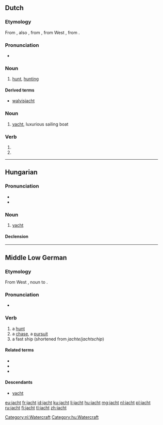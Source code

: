 ==Dutch==
{{wikipedia|dab=jacht|lang=nl}}

===Etymology===
From {{etyl|dum|nl}} {{term|jacht|lang=dum}}, also {{term|jaget|lang=dum}}, from {{etyl|odt|nl}} {{recons|jagot|jagot|lang=odt}}, from West {{proto|gem-pro|jagōþuz|hunt, hunting|lang=nl}}, from {{proto|gem-pro|jagōnan|to hunt|lang=nl}}.

===Pronunciation===
* {{rhymes|ɑxt|lang=nl}}

===Noun===
{{nl-noun|f|-|-}}

# [[hunt]], [[hunting]]

====Derived terms====
* [[walvisjacht]]

===Noun===
{{nl-noun|n|jachten|jachtje}}

# [[yacht]], luxurious sailing boat

===Verb===
{{head|nl}}

# {{nl-verb-form|p=123|n=sg|t=pres|m=ind|jachten}}
# {{nl-verb-form|m=imp|jachten}}

[[Category:nl:Watercraft]]

----

==Hungarian==

===Pronunciation===
* {{IPA|/ˈjɒχt/|lang=hu}}
* {{hyphenation|jacht}}

===Noun===
{{hu-noun|ok}}

# [[yacht]] {{gloss|luxurious sailing boat}}

====Declension====
{{hu-decl-ok|jach|t|ot}}{{hu-pos-otok|jacht|j|jai}}

[[Category:hu:Watercraft]]

----

==Middle Low German==

===Etymology===

From West {{proto|gem-pro|jagōþuz|hunt, hunting|lang=gml}}, noun to {{etyl|gem-pro|gml}} {{recons|jagōnan|lang=gem-pro}}.

===Pronunciation===

* {{IPA|/jʌxt/|lang=gml}}

===Verb===
{{head|gml|noun|g=f}}

# a [[hunt]]
# a [[chase]], a [[pursuit]]
# a fast ship (shortened from ''jachte''/''jachtschip'')

====Related terms====
* {{l|gml|jachteren}}
* {{l|gml|jagen}}
* {{l|gml|jachte}}

====Descendants====
* [[yacht]]

[[eu:jacht]]
[[fr:jacht]]
[[id:jacht]]
[[ku:jacht]]
[[li:jacht]]
[[hu:jacht]]
[[mg:jacht]]
[[nl:jacht]]
[[pl:jacht]]
[[ru:jacht]]
[[fi:jacht]]
[[tl:jacht]]
[[zh:jacht]]